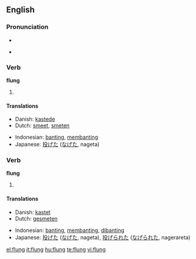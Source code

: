 ==English==

===Pronunciation===
* {{IPA|/'flʌɳ/}}
* {{audio|en-us-flung.ogg|Audio (US)}}
*: {{rhymes|ʌŋ}}

===Verb===
'''flung'''

# {{simple past of|[[fling]]}}

====Translations====
{{trans-top|past tense of ''to fling''}}
* Danish: [[kastede]]
* Dutch: [[smeet]], [[smeten]]
{{trans-mid}}
* Indonesian: [[banting]], [[banting|membanting]]
* Japanese: [[投げた]] ([[なげた]], nageta)
{{trans-bottom}}

===Verb===
'''flung'''

# {{past participle of|[[fling]]}}

====Translations====
{{trans-top|past participle of ''to fling''}}
* Danish: [[kastet]]
* Dutch: [[gesmeten]]
{{trans-mid}}
* Indonesian: [[banting]], [[banting|membanting]], [[banting|dibanting]]
* Japanese: [[投げた]] ([[なげた]], nageta), [[投げられた]] ([[なげられた]], nagerareta)
{{trans-bottom}}

[[el:flung]]
[[it:flung]]
[[hu:flung]]
[[te:flung]]
[[vi:flung]]